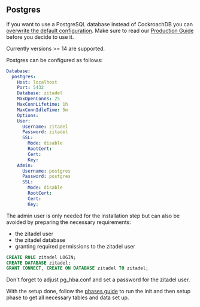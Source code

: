 ## Postgres



If you want to use a PostgreSQL database instead of CockroachDB you can [overwrite the default configuration](../configure/configure.mdx).
Make sure to read our [Production Guide](./self-hosting/manage/production#prefer-cockroachdb) before you decide to use it.

Currently versions >= 14 are supported.

Postgres can be configured as follows:
```yaml
Database:
  postgres:
    Host: localhost
    Port: 5432
    Database: zitadel
    MaxOpenConns: 25
    MaxConnLifetime: 1h
    MaxConnIdleTime: 5m
    Options:
    User:
      Username: zitadel
      Password: zitadel
      SSL:
        Mode: disable
        RootCert:
        Cert:
        Key:
    Admin:
      Username: postgres
      Password: postgres
      SSL:
        Mode: disable
        RootCert:
        Cert:
        Key:
```

The admin user is only needed for the installation step but can also be avoided
by preparing the necessary requirements:

* the zitadel user
* the zitadel database
* granting required permissions to the zitadel user

```sql
CREATE ROLE zitadel LOGIN;
CREATE DATABASE zitadel;
GRANT CONNECT, CREATE ON DATABASE zitadel TO zitadel;
```

Don't forget to adjust pg_hba.conf and set a password for the zitadel user.

With the setup done, follow the [phases guide](/docs/self-hosting/manage/updating_scaling#separating-init-and-setup-from-the-runtime)
to run the init and then setup phase to get all necessary tables and data set up.
